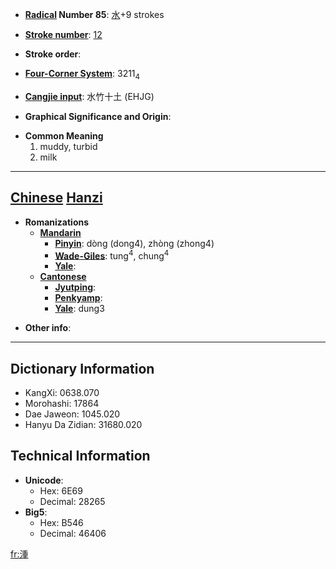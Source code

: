 * '''[[Wiktionary:Chinese radical index| Radical]] Number 85''': [[Wiktionary:Chinese radical index 水|水]]+9 strokes

* '''[[Wiktionary:Chinese total strokes index|Stroke number]]''': [[Wiktionary:Chinese total strokes index 12|12]]

* '''Stroke order''': 

* '''[[Wiktionary:Chinese four corner index|Four-Corner System]]''': 3211<sub>4</sub>

* '''[[Wiktionary:Chinese Cangjie index|Cangjie input]]''': 水竹十土 (EHJG)

* '''Graphical Significance and Origin''': 

* '''Common Meaning'''
*#muddy, turbid
*# milk


----

== [[Chinese]] [[Hanzi]] ==

* '''Romanizations'''
** '''[[Mandarin]]'''
*** '''[[Pinyin]]''': dòng (dong4), zhòng (zhong4)
*** '''[[Wade-Giles]]''': tung<sup>4</sup>, chung<sup>4</sup>
*** '''[[Yale]]''': 
** '''[[Cantonese]]'''
*** '''[[Jyutping]]''':
*** '''[[Penkyamp]]''': 
*** '''[[Yale]]''': dung3

* '''Other info''': 

----

== Dictionary Information ==

* KangXi: 0638.070
* Morohashi: 17864
* Dae Jaweon: 1045.020
* Hanyu Da Zidian: 31680.020

== Technical Information ==

* '''Unicode''':
** Hex: 6E69
** Decimal: 28265
* '''Big5''':
** Hex: B546
** Decimal: 46406

[[fr:湩]]